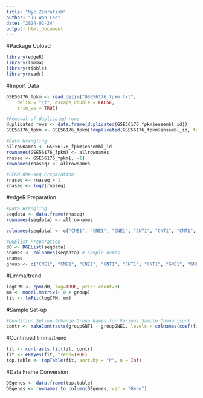 ```yaml
---
title: "Myc Zebrafish"
author: "Ju-Won Lee"
date: "2024-02-24"
output: html_document
---
```

#Package Upload
```r
library(edgeR)
library(limma)
library(tibble)
library(readr)
```

#Import Data
```r
GSE56176_fpkm <- read_delim("GSE56176_fpkm.txt", 
    delim = "\t", escape_double = FALSE, 
    trim_ws = TRUE)

#Removal of duplicated rows
duplicated_rows <- data.frame(duplicated(GSE56176_fpkm$ensembl_id))
GSE56176_fpkm <- GSE56176_fpkm[!duplicated(GSE56176_fpkm$ensembl_id, fromLast = TRUE), ]

#Data Wrangling
allrownames <- GSE56176_fpkm$ensembl_id
rownames(GSE56176_fpkm) <- allrownames
rnaseq <- GSE56176_fpkm[, -1]
rownames(rnaseq) <- allrownames

#FPKM RNA-seq Preparation
rnaseq <- rnaseq + 1
rnaseq <- log2(rnaseq)
```

#edgeR Preparation
```r
#Data Wrangling
seqdata <- data.frame(rnaseq)
rownames(seqdata) <- allrownames

colnames(seqdata) <- c("CNE1", "CNE1", "CNE1", "CNT1", "CNT1", "CNT1", "GNE1", "GNE1", "GNE1", "GNT1", "GNT1", "GNT1", "GNE3", "GNE3", "GNE3", "CNE3", "CNE3", "CNE3", "GNE5", "GNE5", "GNE5", "CNE5", "CNE5", "CNE5")

#DGElist Preparation
d0 <- DGEList(seqdata)
snames <- colnames(seqdata) # Sample names
snames
group <- c("CNE1", "CNE1", "CNE1", "CNT1", "CNT1", "CNT1", "GNE1", "GNE1", "GNE1", "GNT1", "GNT1", "GNT1", "GNE3", "GNE3", "GNE3", "CNE3", "CNE3", "CNE3", "GNE5", "GNE5", "GNE5", "CNE5", "CNE5", "CNE5")
```

#Limma/trend
```r
logCPM <- cpm(d0, log=TRUE, prior.count=3)
mm <- model.matrix(~ 0 + group)
fit <- lmFit(logCPM, mm)
```

#Sample Set-up
```r
#Condition Set-up (Change Group Names for Various Sample Comparison)
contr <- makeContrasts(groupGNT1 - groupGNE1, levels = colnames(coef(fit)))
```

#Continued limma/trend
```r
fit <- contrasts.fit(fit, contr)
fit <- eBayes(fit, trend=TRUE)
top.table <- topTable(fit, sort.by = "P", n = Inf)
```

#Data Frame Conversion
```r
DEgenes <- data.frame(top.table)
DEgenes <- rownames_to_column(DEgenes, var = "Gene")
```

